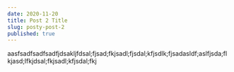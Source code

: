 ```yaml
---
date: 2020-11-20
title: Post 2 Title
slug: posty-post-2
published: true
---
```

aasfsadfsadfsadfjdsakljfdsal;fjsad;fkjsadl;fjsdal;kfjsdlk;fjsadasldf;aslfjsda;flkjasd;lfkjdsal;fkjsadl;kfjsdal;fkj